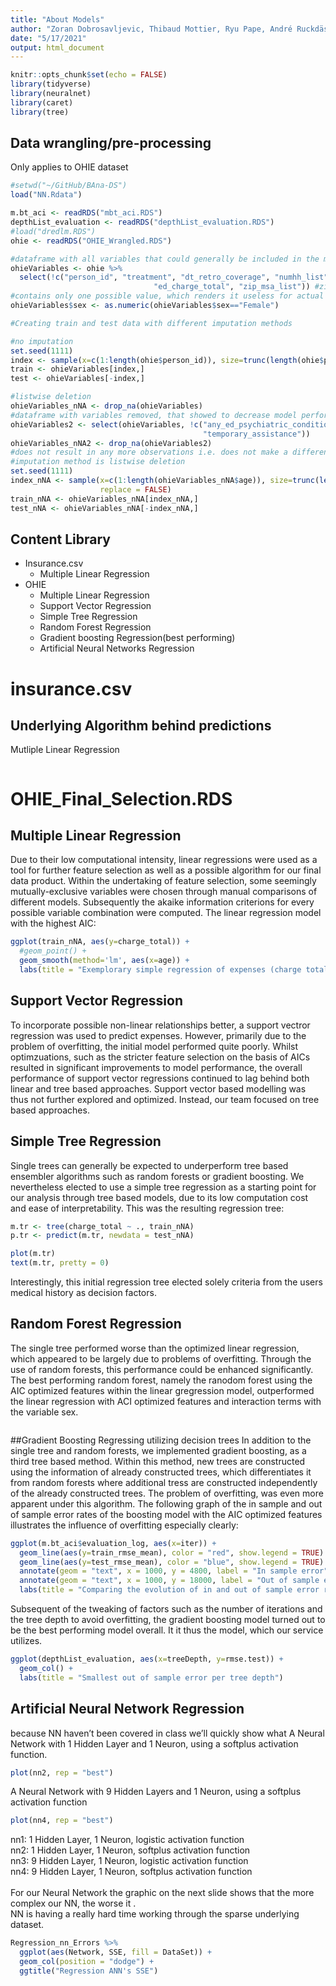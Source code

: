 ```yaml
---
title: "About Models"
author: "Zoran Dobrosavljevic, Thibaud Mottier, Ryu Pape, André Ruckdäschel"
date: "5/17/2021"
output: html_document
---
```


```r
knitr::opts_chunk$set(echo = FALSE)
library(tidyverse)
library(neuralnet)
library(caret)
library(tree)
```


## Data wrangling/pre-processing
Only applies to OHIE dataset
```r
#setwd("~/GitHub/BAna-DS")
load("NN.Rdata")

m.bt_aci <- readRDS("mbt_aci.RDS")
depthList_evaluation <- readRDS("depthList_evaluation.RDS")
#load("dredlm.RDS")
ohie <- readRDS("OHIE_Wrangled.RDS")

#dataframe with all variables that could generally be included in the model
ohieVariables <- ohie %>% 
  select(!c("person_id", "treatment", "dt_retro_coverage", "numhh_list", "numhh_list",
                                "ed_charge_total", "zip_msa_list")) #zip_msa_list would generally work as predictor but it
#contains only one possible value, which renders it useless for actual predictions
ohieVariables$sex <- as.numeric(ohieVariables$sex=="Female")

#Creating train and test data with different imputation methods

#no imputation
set.seed(1111)
index <- sample(x=c(1:length(ohie$person_id)), size=trunc(length(ohie$person_id)*0.7), replace = FALSE)
train <- ohieVariables[index,]
test <- ohieVariables[-index,]

#listwise deletion
ohieVariables_nNA <- drop_na(ohieVariables)
#dataframe with variables removed, that showed to decrease model performance
ohieVariables2 <- select(ohieVariables, !c("any_ed_psychiatric_condition_or_substance_abuse", "food_assistance",
                                           "temporary_assistance"))
ohieVariables_nNA2 <- drop_na(ohieVariables2)
#does not result in any more observations i.e. does not make a difference for model performance if 
#imputation method is listwise deletion
set.seed(1111)
index_nNA <- sample(x=c(1:length(ohieVariables_nNA$age)), size=trunc(length(ohieVariables_nNA$age)*0.7),
                    replace = FALSE)
train_nNA <- ohieVariables_nNA[index_nNA,]
test_nNA <- ohieVariables_nNA[-index_nNA,]
```
## Content Library
- Insurance.csv
  - Multiple Linear Regression
- OHIE
  - Multiple Linear Regression
  - Support Vector Regression
  - Simple Tree Regression
  - Random Forest Regression
  - Gradient boosting Regression(best performing)
  - Artificial Neural Networks Regression

# insurance.csv

## Underlying Algorithm behind predictions
Mutliple Linear Regression
```r

```
# OHIE_Final_Selection.RDS

## Multiple Linear Regression
Due to their low computational intensity, linear regressions were used as a tool for further feature selection as well as a possible algorithm for our final data product.
Within the undertaking of feature selection, some seemingly mutually-exclusive variables were chosen through manual comparisons of different models. Subsequently the akaike information criterions for every possible variable combination were computed.
The linear regression model with the highest AIC:
```r
ggplot(train_nNA, aes(y=charge_total)) +
  #geom_point() +
  geom_smooth(method='lm', aes(x=age)) +
  labs(title = "Exemplorary simple regression of expenses (charge total) on age")
```
## Support Vector Regression
To incorporate possible non-linear relationships better, a support vectror regression was used to predict expenses. However, primarily due to the problem of overfitting, the initial model performed quite poorly. Whilst optimzuations, such as the stricter feature selection on the basis of AICs resulted in significant improvements to model performance, the overall performance of support vector regressions continued to lag behind both linear and tree based approaches. Support vector based modelling was thus not further explored and optimized. Instead, our team focused on tree based approaches.

## Simple Tree Regression
Single trees can generally be expected to underperform tree based ensembler algorithms such as random forests or gradient boosting. We nevertheless elected to use a simple tree regression as a starting point for our analysis through tree based models, due to its low computation cost and ease of interpretability.
This was the resulting regression tree:
```r
m.tr <- tree(charge_total ~ ., train_nNA)
p.tr <- predict(m.tr, newdata = test_nNA)
```
```r
plot(m.tr)
text(m.tr, pretty = 0)
```
Interestingly, this initial regression tree elected solely criteria from the users medical history as decision factors.

## Random Forest Regression
The single tree performed worse than the optimized linear regression, which appeared to be largely due to problems of overfitting. Through the use of random forests, this performance could be enhanced significantly. The best performing random forest, namely the ranodom forest using the AIC optimized features within the linear gregression model, outperformed the linear regression with ACI optimized features and interaction terms with the variable sex.
```r

```

##Gradient Boosting Regressing utilizing decision trees
In addition to the single tree and random forests, we implemented gradient boosting, as a third tree based method. Within this method, new trees are constructed using the information of already constructed trees, which differentiates it from random forests where additional tress are constructed independently of the already constructed trees. The problem of overfitting, was even more apparent under this algorithm.
The following graph of the in sample and out of sample error rates of the boosting model with the AIC optimized features illustrates the influence of overfitting especially clearly:
```r
ggplot(m.bt_aci$evaluation_log, aes(x=iter)) +
  geom_line(aes(y=train_rmse_mean), color = "red", show.legend = TRUE) +
  geom_line(aes(y=test_rmse_mean), color = "blue", show.legend = TRUE) + 
  annotate(geom = "text", x = 1000, y = 4800, label = "In sample error", color = "red") +
  annotate(geom = "text", x = 1000, y = 18000, label = "Out of sample error", color = "blue") +
  labs(title = "Comparing the evolution of in and out of sample error rates as the number of iterations increases")
```
Subsequent of the tweaking of factors such as the number of iterations and the tree depth to avoid overfitting, the gradient boosting model turned out to be the best performing model overall. It it thus the model, which our service utilizes.
```r
ggplot(depthList_evaluation, aes(x=treeDepth, y=rmse.test)) +
  geom_col() +
  labs(title = "Smallest out of sample error per tree depth")
```


## Artificial Neural Network Regression
because NN haven't been covered in class we'll quickly show what 
A Neural Network with 1 Hidden Layer and 1 Neuron, using a softplus activation function.
```r
plot(nn2, rep = "best")
```

A Neural Network with 9 Hidden Layers and 1 Neuron, using a softplus activation function
```r
plot(nn4, rep = "best")
```
  
nn1: 1 Hidden Layer, 1 Neuron, logistic activation function  
nn2: 1 Hidden Layer, 1 Neuron, softplus activation function  
nn3: 9 Hidden Layer, 1 Neuron, logistic activation function  
nn4: 9 Hidden Layer, 1 Neuron, softplus activation function  
<br />
For our Neural Network the graphic on the next slide shows that the more complex our NN, the worse it .  
NN is having a really hard time working through the sparse underlying dataset. 



```r
Regression_nn_Errors %>% 
  ggplot(aes(Network, SSE, fill = DataSet)) + 
  geom_col(position = "dodge") + 
  ggtitle("Regression ANN's SSE")
```
